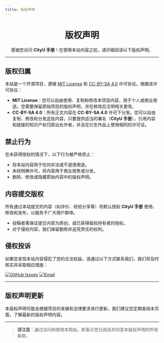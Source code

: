 ```yaml
---
title: 版权声明
---
```


<div align="center" style={{ lineHeight: '1.5', fontSize: '0.9rem' }}>
    <h1 style={{ marginBottom: '0.5rem', fontSize: '2.5rem', background: 'linear-gradient(90deg, #de6f31, #da542b, #bf1846, #9f0c43)', WebkitBackgroundClip: 'text', WebkitTextFillColor: 'transparent' }}><strong>版权声明</strong></h1>
    <p className={styles.subtitle}>
        感谢您访问 <strong>CityU 手册</strong>！在使用本站内容之前，请仔细阅读以下版权声明。
    </p>
</div>

---

## **版权归属**

本站是一个开源项目，遵循 [MIT License](https://opensource.org/licenses/MIT) 和 [CC-BY-SA 4.0](https://creativecommons.org/licenses/by-sa/4.0/) 许可协议。根据该许可协议：

- **MIT License**：您可以自由使用、复制和修改本项目内容，用于个人或商业用途。您需要保留原始项目的版权声明，并在修改后注明相关更改。
- **CC-BY-SA 4.0**：所有正文内容在 **CC-BY-SA 4.0** 许可下分发。您可以自由复制、修改和分发这些内容，只要提供适当的署名（**CityU 手册**），引用内容和链接的知识产权归原出处作者，并且在衍生作品上使用相同的许可证。

## **禁止行为**

在未获得授权的情况下，以下行为被严格禁止：

- 将本站内容用于任何非法或不道德用途。
- 未经明确许可，将内容用于商业销售或分发。
- 删除、修改或隐藏原始内容中的版权声明。

## **内容提交版权**

所有通过本站提交的内容（如评价、经验分享等）将默认授权 **CityU 手册** 使用、修改和发布，以服务于广大用户群体。

- 投稿者需保证提交内容为原创，或已获得版权持有者的授权。
- 对于侵权内容，我们保留删除并追究责任的权利。

## **侵权投诉**

如果您发现本站内容侵犯了您的合法权益，请通过以下方式联系我们，我们将及时核实并采取相应措施：

[//]: # ([![Telegram]&#40;https://img.shields.io/badge/Telegram-Chat-blue?logo=telegram&style=flat-square&#41;]&#40;https://t.me/cityuhk&#41;)

[![GitHub Issues](https://img.shields.io/badge/GitHub-Submit%20Issue-green?logo=github&style=flat-square)](https://github.com/penjc/CityU/issues)
[![Email](https://img.shields.io/badge/Email-contact%40cityuhk.cn-orange?logo=gmail&style=flat-square)](mailto:contact@cityuhk.cn)


---

## **版权声明更新**

本版权声明可能会根据项目的发展和法律要求进行更新。我们建议您定期查阅本页面，了解最新的版权声明内容。

---

> **请注意**：通过访问和使用本网站，即表示您已阅读并同意本版权声明的所有条款。
